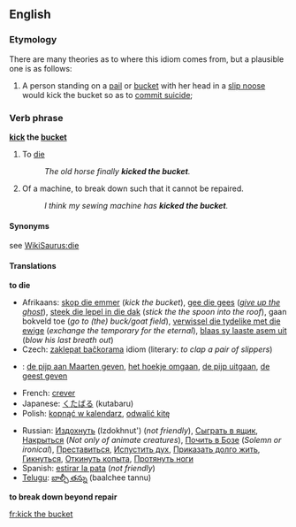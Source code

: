 ==English==

===Etymology===
There are many theories as to where this idiom comes from, but a plausible one is as follows:
#A person standing on a [[pail]] or [[bucket]] with her head in a [[slip noose]] would kick the bucket so as to [[commit suicide]];

===Verb phrase===
'''[[kick]] the [[bucket]]'''

# {{idiom}} {{euphemism}} To [[die]]
#: ''The old horse finally '''kicked the bucket'''.''
# {{idiom}} {{slang}} Of a machine, to break down such that it cannot be repaired.
#: ''I think my sewing machine has '''kicked the bucket'''.''

====Synonyms====
see [[WikiSaurus:die]]

====Translations====
'''to die'''
{{top}}
*Afrikaans: [[skop die emmer]] (''kick the bucket''), [[gee die gees]] (''[[give up the ghost]]''), [[steek die lepel in die dak]] (''stick the the spoon into the roof''), gaan bokveld toe (''go to (the) buck/goat field''), [[verwissel die tydelike met die ewige]] (''exchange the temporary for the eternal''), [[blaas sy laaste asem uit]] (''blow his last breath out'')
*Czech: [[zaklepat bačkorama]] idiom (literary: ''to clap a pair of slippers'')
*{{ttbc|Dutch}}: [[de pijp aan Maarten geven]], [[het hoekje omgaan]], [[de pijp uitgaan]], [[de geest geven]]
*French: [[crever]]
*Japanese: [[くたばる]] (kutabaru)
*Polish: [[kopnąć w kalendarz]], [[odwalić kitę]]
{{mid}}
*Russian: [[Издохнуть]] (Izdokhnut') (''not friendly''), [[Сыграть в ящик]], [[Накрыться]] (''Not only of animate creatures''), [[Почить в Бозе]] (''Solemn or ironical''), [[Преставиться]], [[Испустить дух]], [[Приказать долго жить]], [[Гикнуться]], [[Откинуть копыта]], [[Протянуть ноги]]
*Spanish: [[estirar la pata]] (''not friendly'')
*[[Telugu]]: [[బాల్చీ తన్ను]] (baalchee tannu)
{{bottom}}

'''to break down beyond repair'''
{{top}}
{{mid}}

{{bottom}}

[[fr:kick the bucket]]